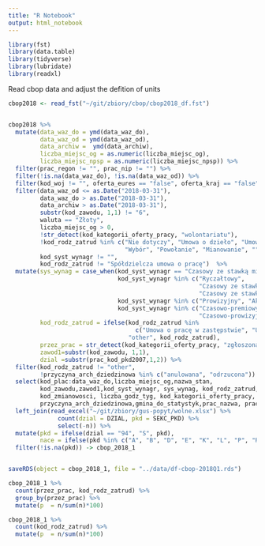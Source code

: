 ```yaml
---
title: "R Notebook"
output: html_notebook
---
```


```r
library(fst)
library(data.table)
library(tidyverse)
library(lubridate)
library(readxl)
```

Read cbop data and adjust the defition of units


```r
cbop2018 <- read_fst("~/git/zbiory/cbop/cbop2018_df.fst")


cbop2018 %>%
  mutate(data_waz_do = ymd(data_waz_do),
         data_waz_od = ymd(data_waz_od),
         data_archiw =  ymd(data_archiw),
         liczba_miejsc_og = as.numeric(liczba_miejsc_og),
         liczba_miejsc_npsp = as.numeric(liczba_miejsc_npsp)) %>%
  filter(prac_regon != "", prac_nip != "") %>%
  filter(!is.na(data_waz_do), !is.na(data_waz_od)) %>%
  filter(kod_woj != "", oferta_eures == "false", oferta_kraj == "false") %>%
  filter(data_waz_od <= as.Date("2018-03-31"), 
         data_waz_do > as.Date("2018-03-31"),
         data_archiw > as.Date("2018-03-31"),
         substr(kod_zawodu, 1,1) != "6", 
         waluta == "Złoty",
         liczba_miejsc_og > 0, 
         !str_detect(kod_kategorii_oferty_pracy, "wolontariatu"),
         !kod_rodz_zatrud %in% c("Nie dotyczy", "Umowa o dzieło", "Umowa zlecenie / Umowa o świadczenie usług",
                                 "Wybór", "Powołanie", "Mianowanie", ""),
         kod_syst_wynagr != "",
         kod_rodz_zatrud != "Spółdzielcza umowa o pracę")  %>%
  mutate(sys_wynag = case_when(kod_syst_wynagr == "Czasowy ze stawką miesięczną" ~ "Monthly payment",
                               kod_syst_wynagr %in% c("Ryczałtowy", 
                                                      "Czasowy ze stawką godzinową", 
                                                      "Czasowy ze stawką tygodniową")  ~ "Hourly/weekly payment",
                               kod_syst_wynagr %in% c("Prowizyjny", "Akordowy") ~ "Results payment", 
                               kod_syst_wynagr %in% c("Czasowo-premiowy ze staw. godz", "Czasowo-premiowy ze staw. mies",
                                                      "Czasowo-prowizyjny")  ~ "Commision payment"),
         kod_rodz_zatrud = ifelse(kod_rodz_zatrud %in% 
                                    c("Umowa o pracę w zastępstwie", "Umowa na czas wyk. określonej pracy"),
                                  "other", kod_rodz_zatrud),
         przez_prac = str_detect(kod_kategorii_oferty_pracy, "zgłoszona przez pracodawcę"),
         zawod1=substr(kod_zawodu, 1,1),
         dzial =substr(prac_kod_pkd2007,1,2)) %>%
  filter(kod_rodz_zatrud != "other",
         !przyczyna_arch_dziedzinowa %in% c("anulowana", "odrzucona")) %>%
  select(kod_plac:data_waz_do,liczba_miejsc_og,nazwa_stan, 
         kod_zawodu,zawod1,kod_syst_wynagr, sys_wynag, kod_rodz_zatrud,
         kod_zmianowosci, liczba_godz_tyg, kod_kategorii_oferty_pracy, przez_prac,
         przyczyna_arch_dziedzinowa,gmina_do_statystyk,prac_nazwa, prac_kod_pkd2007,prac_nip,prac_regon,dzial) %>%
  left_join(read_excel("~/git/zbiory/gus-popyt/wolne.xlsx") %>% 
              count(dzial = DZIAL, pkd = SEKC_PKD) %>% 
              select(-n)) %>%
  mutate(pkd = ifelse(dzial == "94", "S", pkd),
         nace = ifelse(pkd %in% c("A", "B", "D", "E", "K", "L", "P", "R", "S"), "other", pkd)) %>%
  filter(!is.na(pkd)) -> cbop_2018_1


saveRDS(object = cbop_2018_1, file = "../data/df-cbop-2018Q1.rds")
```


```r
cbop_2018_1 %>%
  count(przez_prac, kod_rodz_zatrud) %>%
  group_by(przez_prac) %>%
  mutate(p  = n/sum(n)*100)

cbop_2018_1 %>%
  count(kod_rodz_zatrud) %>%
  mutate(p  = n/sum(n)*100)
```



